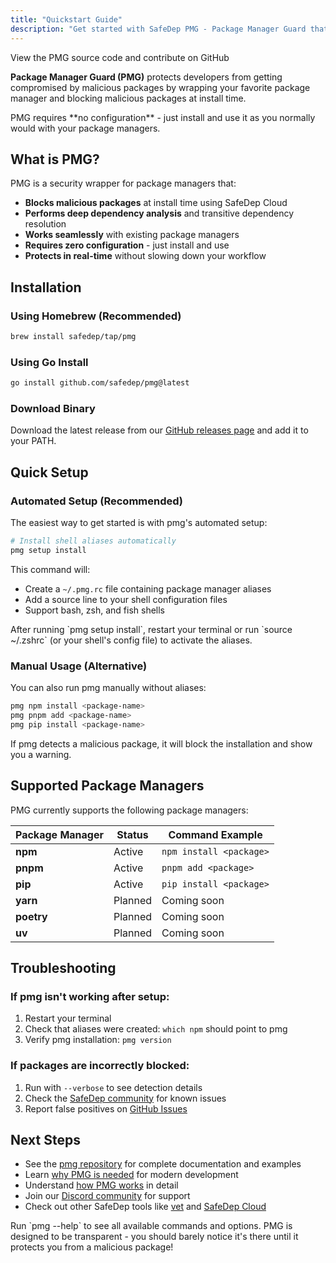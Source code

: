 ```yaml
---
title: "Quickstart Guide"
description: "Get started with SafeDep PMG - Package Manager Guard that protects against malicious open source packages"
---
```


<Card title="PMG Repository" icon="github" href="https://github.com/safedep/pmg">
  View the PMG source code and contribute on GitHub
</Card>


**Package Manager Guard (PMG)** protects developers from getting compromised by malicious packages by wrapping your favorite package manager and blocking malicious packages at install time.

<Info>
  PMG requires **no configuration** - just install and use it as you normally would with your package managers.
</Info>

## What is PMG?

PMG is a security wrapper for package managers that:

-  **Blocks malicious packages** at install time using SafeDep Cloud
-  **Performs deep dependency analysis** and transitive dependency resolution
-  **Works seamlessly** with existing package managers
-  **Requires zero configuration** - just install and use
-  **Protects in real-time** without slowing down your workflow

## Installation

### Using Homebrew (Recommended)

```bash
brew install safedep/tap/pmg
```

### Using Go Install

```bash
go install github.com/safedep/pmg@latest
```

### Download Binary

Download the latest release from our [GitHub releases page](https://github.com/safedep/pmg/releases) and add it to your PATH.

## Quick Setup

### Automated Setup (Recommended)

The easiest way to get started is with pmg's automated setup:

```bash
# Install shell aliases automatically
pmg setup install
```

This command will:
- Create a `~/.pmg.rc` file containing package manager aliases
- Add a source line to your shell configuration files
- Support bash, zsh, and fish shells

<Info>
  After running `pmg setup install`, restart your terminal or run `source ~/.zshrc` (or your shell's config file) to activate the aliases.
</Info>

### Manual Usage (Alternative)

You can also run pmg manually without aliases:

```bash
pmg npm install <package-name>
pmg pnpm add <package-name>
pmg pip install <package-name>
```

If pmg detects a malicious package, it will block the installation and show you a warning.

## Supported Package Managers

PMG currently supports the following package managers:

| Package Manager | Status | Command Example |
|-----------------|--------|----------------|
| **npm** |  Active | `npm install <package>` |
| **pnpm** |  Active | `pnpm add <package>` |
| **pip** |  Active | `pip install <package>` |
| **yarn** |  Planned | Coming soon |
| **poetry** |  Planned | Coming soon |
| **uv** | Planned | Coming soon |

## Troubleshooting

### If pmg isn't working after setup:
1. Restart your terminal
2. Check that aliases were created: `which npm` should point to pmg
3. Verify pmg installation: `pmg version`

### If packages are incorrectly blocked:
1. Run with `--verbose` to see detection details
2. Check the [SafeDep community](https://discord.gg/kAGEj25dCn) for known issues
3. Report false positives on [GitHub Issues](https://github.com/safedep/pmg/issues)

## Next Steps

- See the [pmg repository](https://github.com/safedep/pmg) for complete documentation and examples
- Learn [why PMG is needed](/pmg/concepts/why-pmg) for modern development
- Understand [how PMG works](/pmg/concepts/about) in detail
- Join our [Discord community](https://discord.gg/kAGEj25dCn) for support
- Check out other SafeDep tools like [vet](/introduction) and [SafeDep Cloud](/cloud/overview)

<Tip>
  Run `pmg --help` to see all available commands and options. PMG is designed to be transparent - you should barely notice it's there until it protects you from a malicious package!
</Tip>

